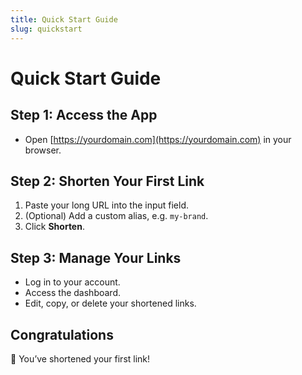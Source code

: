 ```yaml
---
title: Quick Start Guide
slug: quickstart
---
```


# Quick Start Guide

## Step 1: Access the App
- Open [https://yourdomain.com](https://yourdomain.com) in your browser.

## Step 2: Shorten Your First Link
1. Paste your long URL into the input field.
2. (Optional) Add a custom alias, e.g. `my-brand`.
3. Click **Shorten**.

## Step 3: Manage Your Links
- Log in to your account.
- Access the dashboard.
- Edit, copy, or delete your shortened links.

## Congratulations
🎉 You’ve shortened your first link!

